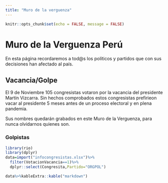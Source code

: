 ```yaml
---
title: "Muro de la verguenza"
---
```


```r
knitr::opts_chunk$set(echo = FALSE, message = FALSE)
```

# Muro de la Verguenza Perú

En esta página recordaremos a tod@s los políticos y partidos que con sus decisiones han afectado al país. 

## Vacancia/Golpe

El 9 de Noviembre 105 congresistas votaron por la vacancia del presidente Martín Vizcarra. Sin hechos comprobados estos congresistas prefirieon vacar al presidente 5 meses antes de un proceso electoral y en plena pandemia. 

Sus nombres quedarán grabados en este Muro de la Verguenza, para nunca olvidarnos quienes son.

### Golpistas

```r
library(rio)
library(dplyr)
data=import("infocongresistas.xlsx")%>%
  filter(VotacionVacancia==1)%>%
  dplyr::select(Congresita,Partido="ORGPOL")

data%>%kableExtra::kable("markdown")
```

